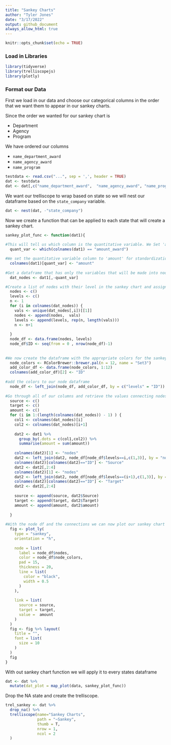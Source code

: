 ---
title: "Sankey Charts"
author: "Tyler Jones"
date: "3/17/2022"
output: github_document
always_allow_html: true
---

```{r setup, include=FALSE}
knitr::opts_chunk$set(echo = TRUE)
```

### Load in Libraries

```{r message=FALSE, warning=FALSE}
library(tidyverse)
library(trelliscopejs)
library(plotly)
```


### Format our Data

First we load in our data and choose our categorical columns in the order that we want them to appear in our sankey charts.

Since the order we wanted for our sankey chart is 

* Department
* Agency
* Program

We have ordered our columns

* `name_department_award`
* `name_agency_award`
* `name_program`


```{r message=FALSE, warning=FALSE}
testdata <- read.csv("...", sep = ',', header = TRUE)
dat <- testdata
dat <- dat[,c("name_department_award",  "name_agency_award", "name_program","amount_award", "state_company")]

```

We want our trelliscope to wrap based on state so we will nest our dataframe based on the `state_company` variable.

```{r message=FALSE, warning=FALSE}
dat <- nest(dat, -"state_company")
```

Now we create a function that can be applied to each state that will create a sankey chart.

```{r message=FALSE, warning=FALSE}
sankey_plot_func <- function(dat1){
  
#This will tell us which column is the quantitative variable. We Set 'amount_award' as the qunatitative variable in the dataframe and retrieve the column number
  quant_var <- which(colnames(dat1) == "amount_award")

#We set the quantitative variable column to 'amount' for standardization 
  colnames(dat1)[quant_var] <- "amount"
  
#Get a dataframe that has only the variables that will be made into nodes in the sankey chart
  dat_nodes <- dat1[,-quant_var]

#Create a list of nodes with their level in the sankey chart and assign them an ID
  nodes <- c()
  levels <- c()
  n <- 1
  for (i in colnames(dat_nodes)) {
    vals <- unique(dat_nodes[,i])[[1]]
    nodes <- append(nodes,  vals)
    levels <- append(levels, rep(n, length(vals)))
    n <- n+1
    
  }
  node_df <- data.frame(nodes, levels)
  node_df$ID <- seq(from = 0 , nrow(node_df)-1)
  
  
#We now create the dataframe with the appropriate colors for the sankey nodes
  node_colors <- RColorBrewer::brewer.pal(n = 12, name = "Set3")
  add_color_df <- data.frame(node_colors, 1:12)
  colnames(add_color_df)[2] <- "ID"
  
#add the colors to our node dataframe
  node_df <- left_join(node_df, add_color_df, by = c("levels" = "ID"))
  
#Go through all of our columns and retrieve the values connecting nodes
  source <- c()
  target <- c()
  amount <- c()
  for (i in 1:(length(colnames(dat_nodes)) - 1) ) {
    col1 <- colnames(dat_nodes)[i]
    col2 <- colnames(dat_nodes)[i+1]
    
    dat2 <- dat1 %>% 
      group_by(.dots = c(col1,col2)) %>% 
      summarise(amount = sum(amount))
    
    colnames(dat2)[1] <- "nodes"
    dat2 <- left_join(dat2, node_df[node_df$levels==i,c(1,3)], by = "nodes")
    colnames(dat2)[colnames(dat2)=="ID"] <- "Source"
    dat2 <- dat2[,2:4]
    colnames(dat2)[1] <- "nodes"
    dat2 <- left_join(dat2, node_df[node_df$levels==(i+1),c(1,3)], by = "nodes")
    colnames(dat2)[colnames(dat2)=="ID"] <- "Target"
    dat2 <- dat2[,2:4]
    
    source <- append(source, dat2$Source)
    target <- append(target, dat2$Target)
    amount <- append(amount, dat2$amount)
    
  }
  
#With the node df and the connections we can now plot our sankey chart
  fig <- plot_ly(
    type = "sankey",
    orientation = "h",
    
    node = list(
      label = node_df$nodes,
      color = node_df$node_colors,
      pad = 15,
      thickness = 20,
      line = list(
        color = "black",
        width = 0.5
      )
    ),
    
    link = list(
      source = source,
      target = target,
      value =  amount
    )
  )
  fig <- fig %>% layout(
    title = "",
    font = list(
      size = 10
    )
  )
  fig
}
```


With out sankey chart function we will apply it to every states dataframe

```{r message=FALSE, warning=FALSE}
dat <- dat %>% 
  mutate(dat_plot = map_plot(data, sankey_plot_func))
```

Drop the NA state and create the trelliscope.

```{r message=FALSE, warning=FALSE}
trel_sankey <- dat %>% 
  drop_na() %>% 
  trelliscope(name="Sankey Charts",
              path = "~Sankey",
              thumb = T,
              nrow = 1, 
              ncol = 2
  )
```



